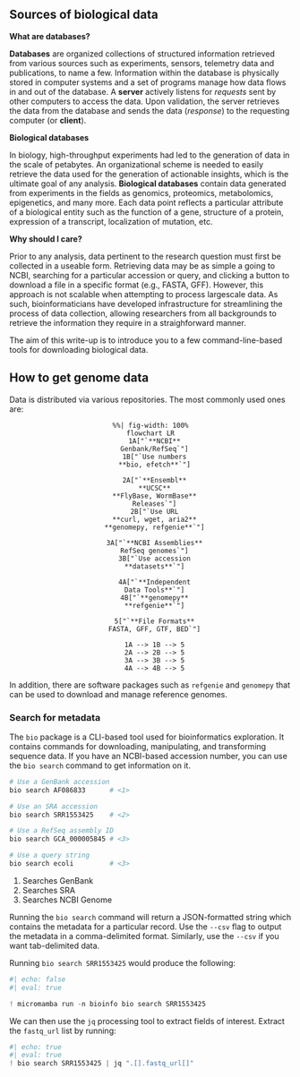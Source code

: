 ## Sources of biological data

**What are databases?**

**Databases** are organized collections of structured information retrieved from various sources such as experiments, sensors, telemetry data and publications, to name a few. Information within the database is physically stored in computer systems and a set of programs manage how data flows in and out of the database. A **server** actively listens for *requests* sent by other computers to access the data. Upon validation, the server retrieves the data from the database and sends the data (*response*) to the requesting computer (or **client**).

**Biological databases**

In biology, high-throughput experiments had led to the generation of data in the scale of petabytes. An organizational scheme is needed to easily retrieve the data used for the generation of actionable insights, which is the ultimate goal of any analysis. **Biological databases** contain data generated from experiments in the fields as genomics, proteomics, metabolomics, epigenetics, and many more. Each data point reflects a particular attribute of a biological entity such as the function of a gene, structure of a protein, expression of a transcript, localization of mutation, etc.

**Why should I care?**

Prior to any analysis, data pertinent to the research question must first be collected in a useable form. Retrieving data may be as simple a going to NCBI, searching for a particular accession or query, and clicking a button to download a file in a specific format (e.g., FASTA, GFF). However, this approach is not scalable when attempting to process largescale data. As such, bioinformaticians have developed infrastructure for streamlining the process of data collection, allowing researchers from all backgrounds to retrieve the information they require in a straighforward manner.

The aim of this write-up is to introduce you to a few command-line-based tools for downloading biological data. 

## How to get genome data

Data is distributed via various repositories. The most commonly used ones are:

<center>

```mermaid
%%| fig-width: 100%
flowchart LR
  1A["`**NCBI**
  Genbank/RefSeq`"]
  1B["`Use numbers
  **bio, efetch**`"]
  
  2A["`**Ensembl**
  **UCSC**
  **FlyBase, WormBase**
  Releases`"]
  2B["`Use URL
  **curl, wget, aria2**
  **genomepy, refgenie**`"]
  
  3A["`**NCBI Assemblies**
  RefSeq genomes`"]
  3B["`Use accession
  **datasets**`"]
  
  4A["`**Independent
  Data Tools**`"]
  4B["`**genomepy**
  **refgenie**`"]
  
  5["`**File Formats**
  FASTA, GFF, GTF, BED`"]
  
  1A --> 1B --> 5
  2A --> 2B --> 5
  3A --> 3B --> 5
  4A --> 4B --> 5
```

</center>

In addition, there are software packages such as `refgenie` and `genomepy` that can be used to download and manage reference genomes.

### Search for metadata

The `bio` package is a CLI-based tool used for bioinformatics exploration. It contains commands for downloading, manipulating, and transforming sequence data. If you have an NCBI-based accession number, you can use the `bio search` command to get information on it.

```sh
# Use a GenBank accession
bio search AF086833      # <1>

# Use an SRA accession
bio search SRR1553425    # <2>

# Use a RefSeq assembly ID
bio search GCA_000005845 # <3>

# Use a query string
bio search ecoli         # <3>
```

1. Searches GenBank
2. Searches SRA
3. Searches NCBI Genome

Running the `bio search` command will return a JSON-formatted string which contains the metadata for a particular record. Use the `--csv` flag to output the metadata in a comma-delimited format. Similarly, use the `--csv` if you want tab-delimited data. 

Running `bio search SRR1553425` would produce the following:
```python
#| echo: false
#| eval: true

! micromamba run -n bioinfo bio search SRR1553425
```

We can then use the `jq` processing tool to extract fields of interest. Extract the `fastq_url` list by running:
```python
#| echo: true
#| eval: true
! bio search SRR1553425 | jq ".[].fastq_url[]"
```
